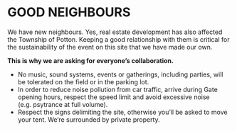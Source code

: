 # GOOD NEIGHBOURS {-} 

We have new neighbours. Yes, real estate development has also affected the Township of Potton. Keeping a good relationship with them is critical for the sustainability of the event on this site that we have made our own.

**This is why we are asking for everyone's collaboration.**

* No music, sound systems, events or gatherings, including parties, will be tolerated on the field or in the parking lot.
* In order to reduce noise pollution from car traffic, arrive during Gate opening hours, respect the speed limit and avoid excessive noise (e.g. psytrance at full volume).
* Respect the signs delimiting the site, otherwise you'll be asked to move your tent. We're surrounded by private property.